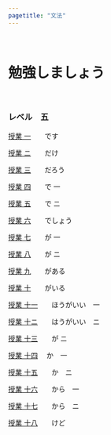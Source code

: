 ```yaml
---
pagetitle: "文法"
---
```

<br>

# 勉強しましょう 

<br>

### レベル　五

 [授業 一](N5/01-desu.html)　　です

 [授業 ニ](N5/02-dake.html)　　だけ

 [授業 三](N5/03-darou.html)　　だろう

 [授業 四](N5/04-de-1.html)　　で 一

 [授業 五](N5/05-de-2.html)　　で ニ

 [授業 六](N5/06-deshou.html)　　でしょう

 [授業 七](N5/07-ga-1.html)　　が 一

 [授業 八](N5/08-ga-2.html)　　が ニ

 [授業 九](N5/09-gaaru.html)　　がある

 [授業 十](N5/10-gairu.html)　　がいる

 [授業 十一](N5/11-hougaii-1.html)　　ほうがいい　一

 [授業 十ニ](N5/12-hougaii-2.html)　　はうがいい　ニ

 [授業 十三](N5/13-ga-2.html)　　が ニ

 [授業 十四](N5/14-ka-1.html)　 か　一

 [授業 十五](N5/15-ka-2.html)　　か　ニ

 [授業 十六](N5/16-kara-1.html)　　から　一

 [授業 十七](N5/17-kara-2.html)　　から　ニ

 [授業 十八](N5/18-kedo.html)　　けど
 
 
